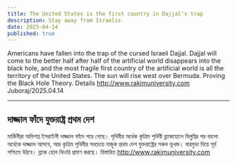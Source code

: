 ```yaml
---
title: The United States is the first country in Dajjal's trap
description: Stay away from Israelis
date: 2025-04-14
published: true
---
```


Americans have fallen into the trap of the cursed Israeli Dajjal. Dajjal will come to the better half after half of the artificial world disappears into the black hole, and the most fragile first country of the artificial world is all the territory of the United States. The sun will rise west over Bermuda. Proving the Black Hole Theory. Details http://www.rakimuniversity.com
Juboraj/2025.04.14

---

## দাজ্জাল ফাঁদে যুক্তরাষ্ট্র প্রথম দেশ

মার্কিনীরা অভিশপ্ত ইসরাইলী দাজ্জাল ফাঁদে পরে গেছে। পৃথিবীর অর্ধেক কৃত্রিম পৃথিবী ব্ল‍্যাকহোলে  বিলুপ্তির পর ভালো অর্ধেকে  দাজ্জাল আসবে, আর কৃত্রিম পৃথিবীর সবচেয়ে নাজুক প্রথম দেশ যুক্তরাষ্ট্রের সকল ভূখন্ড। বারমুডা দিয়ে সূর্য পশ্চিমে উঠবে। ব্ল‍্যাক হোল থিওরি প্রমাণ করছে। বিস্তারিত http://www.rakimuniversity.com
